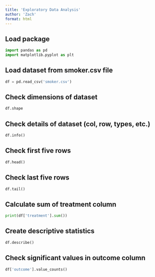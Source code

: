 ```yaml
---
title: 'Exploratory Data Analysis'
author: 'Zach'
format: html
---
```


## Load package

```python
import pandas as pd
import matplotlib.pyplot as plt
```


## Load dataset from smoker.csv file

```python
df = pd.read_csv('smoker.csv')
```

## Check dimensions of dataset

```python
df.shape
```

## Check details of dataset (col, row, types, etc.)

```python
df.info()
```

## Check first five rows

```python
df.head()
```

## Check last five rows

```python
df.tail()
```

## Calculate sum of treatment column

```python
print(df['treatment'].sum())
```

## Create descriptive statistics

```python
df.describe()
```

## Check significant values in outcome column

```python
df['outcome'].value_counts()
```